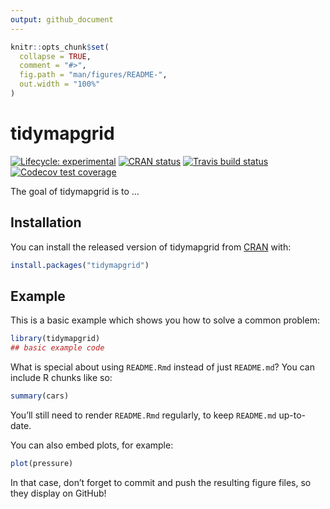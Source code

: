 ```yaml
---
output: github_document
---
```


<!-- README.md is generated from README.Rmd. Please edit that file -->

```r
knitr::opts_chunk$set(
  collapse = TRUE,
  comment = "#>",
  fig.path = "man/figures/README-",
  out.width = "100%"
)
```

# tidymapgrid

<!-- badges: start -->
[![Lifecycle: experimental](https://img.shields.io/badge/lifecycle-experimental-orange.svg)](https://www.tidyverse.org/lifecycle/#experimental)
[![CRAN status](https://www.r-pkg.org/badges/version/tidymapgrid)](https://CRAN.R-project.org/package=tidymapgrid)
[![Travis build status](https://travis-ci.org/ian-flores/tidymapgrid.svg?branch=master)](https://travis-ci.org/ian-flores/tidymapgrid)
[![Codecov test coverage](https://codecov.io/gh/ian-flores/tidymapgrid/branch/master/graph/badge.svg)](https://codecov.io/gh/ian-flores/tidymapgrid?branch=master)
<!-- badges: end -->

The goal of tidymapgrid is to ...

## Installation

You can install the released version of tidymapgrid from [CRAN](https://CRAN.R-project.org) with:

``` r
install.packages("tidymapgrid")
```

## Example

This is a basic example which shows you how to solve a common problem:

```r
library(tidymapgrid)
## basic example code
```

What is special about using `README.Rmd` instead of just `README.md`? You can include R chunks like so:

```r
summary(cars)
```

You'll still need to render `README.Rmd` regularly, to keep `README.md` up-to-date.

You can also embed plots, for example:

```r
plot(pressure)
```

In that case, don't forget to commit and push the resulting figure files, so they display on GitHub!
